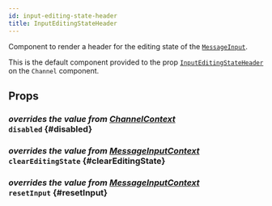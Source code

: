 ```yaml
---
id: input-editing-state-header
title: InputEditingStateHeader
---
```



Component to render a header for the editing state of the [`MessageInput`](./message-input.mdx).

This is the default component provided to the prop [`InputEditingStateHeader`](../channel/channel.mdx#inputeditingstateheader) on the `Channel` component.

## Props

### <div class="label description">_overrides the value from [ChannelContext](../../../state-and-offline-support/contexts/channel-context#disabled)_</div> `disabled` {#disabled}

<Disabled />

### <div class="label description">_overrides the value from [MessageInputContext](../../../state-and-offline-support/contexts/message-input-context#cleareditingstate)_</div> `clearEditingState` {#clearEditingState}

<ClearEditingState />

### <div class="label description">_overrides the value from [MessageInputContext](../../../state-and-offline-support/contexts/message-input-context#resetinput)_</div> `resetInput` {#resetInput}

<ResetInput />
